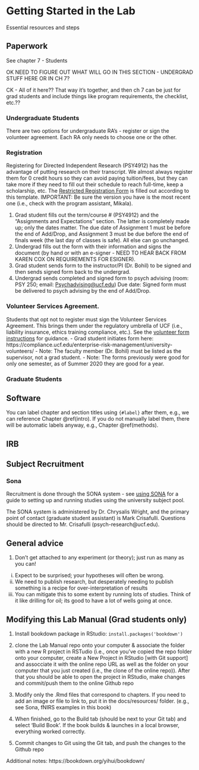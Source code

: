 # Getting Started in the Lab {#getting_started}

Essential resources and steps

## Paperwork

See chapter 7 - Students

OK NEED TO FIGURE OUT WHAT WILL GO IN THIS SECTION - UNDERGRAD STUFF HERE OR IN CH 7?

CK - All of it here?? That way it's together, and then ch 7 can be just for grad students and include things like program requirements, the checklist, etc.??

### Undergraduate Students

There are two options for undergraduate RA's - register or sign the volunteer agreement. Each RA only needs to choose one or the other. 


### Registration
Registering for Directed Independent Research (PSY4912) has the advantage of putting research on their transcript. We almost always register them for 0 credit hours so they can avoid paying tuition/fees, but they can take more if they need to fill out their schedule to reach full-time, keep a scholarship, etc. The [Restricted Registration Form](docs/resources/Undergraduate Registration Agreement Summer 2020.pdf) is filled out according to this template. IMPORTANT: Be sure the version you have is the most recent one (i.e., check with the program assistant, Mikala).

1. Grad student fills out the term/course # (PSY4912) and the "Assignments and Expectations" section. The latter is completely made up; only the dates matter. The due date of Assignment 1 must be before the end of Add/Drop, and Assignment 3 must be due before the end of finals week (the last day of classes is safe). All else can go unchanged.
2. Undergrad fills out the form with their information and signs the document (by hand or with an e-signer - NEED TO HEAR BACK FROM KAREN COX ON REQUIREMENTS FOR ESIGNER).
3. Grad student sends form to the instructor/PI (Dr. Bohil) to be signed and then sends signed form back to the undergrad.
4. Undergrad sends completed and signed form to psych advising (room: PSY 250; email: <Psychadvising@ucf.edu>)
Due date: Signed form must be delivered to psych advising by the end of Add/Drop.

### Volunteer Services Agreement.
Students that opt not to register must sign the Volunteer Services Agreement. This brings them under the regulatory umbrella of UCF (i.e., liability insurance, ethics training compliance, etc.). See the [volunteer form instructions](docs/resources/VolunteerFormInstructions.pdf) for guidance. 
- Grad student initiates form here: https://compliance.ucf.edu/enterprise-risk-management/university-volunteers/
- Note: The faculty member (Dr. Bohil) must be listed as the supervisor, not a grad student. 
- Note: The forms previously were good for only one semester, as of Summer 2020 they are good for a year.

### Graduate Students

## Software


You can label chapter and section titles using `{#label}` after them, e.g., we can reference Chapter \@ref(intro). If you do not manually label them, there will be automatic labels anyway, e.g., Chapter \@ref(methods).

## IRB

## Subject Recruitment

### Sona
Recruitment is done through the SONA system - see [using SONA](docs/resources/SONA Guide.pdf) for a guide to setting up and running studies using the university subject pool. 

The SONA system is administered by Dr. Chrysalis Wright, and the primary point of contact (graduate student assistant) is Mark Crisafulli. Questions should be directed to Mr. Crisafulli (psych-research@ucf.edu). 



## General advice

1. Don't get attached to any experiment (or theory); just run as many as you can!
  i) Expect to be surprised; your hypotheses will often be wrong.
  ii) We need to publish research, but desperately needing to publish something is a recipe
  for over-interpretation of results
  iii) You can mitigate this to some extent by running lots of studies.  Think of it like
  drilling for oil; its good to have a lot of wells going at once.



## Modifying this Lab Manual (Grad students only)

1. Install bookdown package in RStudio: `install.packages('bookdown')`

2. clone the Lab Manual repo onto your computer & associate the folder with a new R project in RSTudio (i.e., once you've copied the repo folder onto your computer, create a New Project in RStudio [with Git support] and assocciate it with the online repo URL as well as the folder on your computer that you just created (i.e., the clone of the online repo)).  After that you should be able to open the project in RStudio, make changes and commit/push them to the online Github repo

3. Modify only the .Rmd files that correspond to chapters.  If you need to add an image or file to link to, put it in the docs/resources/ folder. (e.g., see Sona, fNIRS examples in this book)


4. When finished, go to the Build tab (should be next to your Git tab) and select 'Build Book'.  If the book builds & launches in a local browser, everything worked correctly. 

5.  Commit changes to Git using the Git tab, and push the changes to the Github repo

Additional notes: https://bookdown.org/yihui/bookdown/



